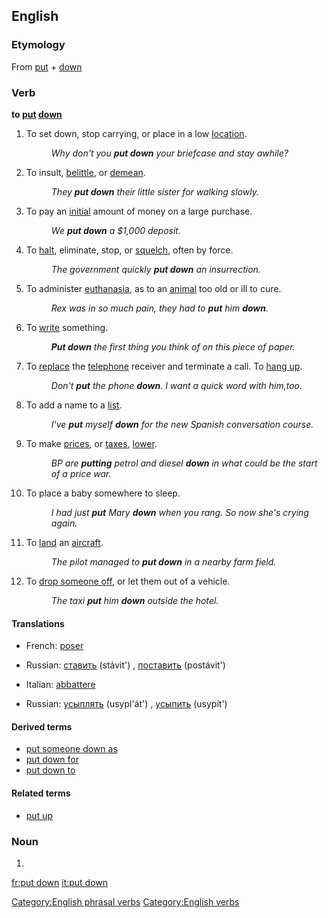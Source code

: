 {{see|put-down}}
==English==

===Etymology===
From [[put]] + [[down]]

===Verb===
'''to [[put]] [[down]]'''

# To set down, stop carrying, or place in a low [[location]].
#: ''Why don't you '''put down''' your briefcase and stay awhile?''
# {{idiom}} To insult, [[belittle]], or [[demean]].
#: ''They '''put down''' their little sister for walking slowly.''
# To pay an [[initial]] amount of money on a large purchase.
#: ''We '''put down''' a $1,000 deposit.''
# To [[halt]], eliminate, stop, or [[squelch]], often by force.
#: ''The government quickly '''put down''' an insurrection.''
# {{euphemism}} To administer [[euthanasia]], as to an [[animal]] too old or ill to cure.
#: ''Rex was in so much pain, they had to '''put''' him '''down'''.''
# To [[write]] something.
#:'''''Put down''' the first thing you think of on this piece of paper.''
# To [[replace]] the [[telephone]] receiver and terminate a call. To [[hang up]].
#:''Don't '''put''' the phone '''down'''. I want a quick word with him,too.''
# To add a name to a [[list]].
#:''I've '''put''' myself '''down''' for the new Spanish conversation course.''
# To make [[prices]], or [[taxes]], [[lower]].
#:''BP are '''putting''' petrol and diesel '''down''' in what could be the start of a price war.''
# {{idiom}}To place a baby somewhere to sleep.
#:''I had just '''put''' Mary '''down''' when you rang. So now she's crying again.''
# {{idiom}}To [[land]] an [[aircraft]].
#:''The pilot managed to '''put down''' in a nearby farm field.''
# {{idiom}}To [[drop off|drop someone off]], or let them out of a vehicle.
#:''The taxi '''put''' him '''down''' outside the hotel.''

====Translations====

{{trans-top|set down, stop carrying}}
*French: [[poser]]
{{trans-mid}}
*Russian: [[ставить]] (stávit') {{impf}}, [[поставить]] (postávit') {{pf}}
{{trans-bottom}}

{{trans-top|administer euthanasia to an animal}}
*Italian: [[abbattere]]
{{trans-mid}}
*Russian: [[усыплять]] (usypl'át') {{impf}}, [[усыпить]] (usypít') {{pf}}
{{trans-bottom}}

====Derived terms====
*[[put someone down as]]
*[[put down for]]
*[[put down to]]

====Related terms====
{{rfc-level|Related terms at L4+ not in L3 POS section (AutoFormat would have corrected level of Derived terms)}}
*[[put up]]

===Noun===
{{en-noun|sg=[[put]] [[down]]}}

# {{alternative spelling of|put-down}}

[[Category:English phrasal verbs]]
[[Category:English verbs]]

[[fr:put down]]
[[it:put down]]